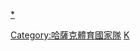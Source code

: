 {{Navbox
| name   = 哈薩克體育國家隊
| title  = [[Image:Flag of Kazakhstan.svg|border|23px]] [[哈薩克|{{color|#FFCB05|哈薩克}}]][[國家隊|{{color|#FFCB05|體育國家隊}}]]
| state  = {{{state|autocollapse}}}
|listclass = hlist
| titlestyle = background:#008B9A;color:#FFCB05;border:2px solid #008B9A;
|belowstyle = background:#008B9A;color:#FFCB05;border:2px solid #008B9A;
| list1  = 
* [[哈薩克國家班迪球隊|班迪球]]
* [[哈薩克國家男子籃球隊|籃球]]
* [[哈薩克國家沙灘足球隊|沙灘足球]]
* 足球
** [[哈薩克國家足球隊|男子]]
** [[哈薩克國家U21足球隊|男子U21]]
** [[哈薩克國家U17足球隊|男子U17]]
* [[哈薩克國家五人制足球隊|五人制足球]]
* 手球
** [[哈薩克國家女子手球隊|女子]]
* 冰球
** [[哈薩克國家女子冰球隊|女子]]
** [[哈薩克國家男子冰球隊|男子]]
** [[哈薩克國家U20男子冰球隊|男子U20]]
** [[哈薩克國家U18男子冰球隊|男子U18]]
** [[哈薩克國家U18女子冰球隊|女子U18]]
* 橄欖球
** [[哈薩克國家女子橄欖球隊|女子]]
** [[哈薩克國家女子七人制橄欖球隊|W7]]
** [[哈薩克國家橄欖球隊|男子]]
** [[哈薩克國家七人制橄欖球隊|M-7]]
* 網球
** [[哈薩克台維斯盃代表隊|男子]]
** [[哈薩克聯邦盃代表隊|女子]]
* 排球
** [[哈薩克國家男子排球隊|男子]]
** [[哈薩克國家女子排球隊|女子]]
* 水球
** [[哈薩克國家男子水球隊|男子]]
** [[哈薩克國家女子水球隊|女子]]
|belowclass = hlist
|below  = 
* [[奧林匹克運動會哈薩克代表團|{{color|#FFCB05|奧運}}]]
* [[帕拉林匹克運動會哈薩克代表團|{{color|#FFCB05|帕運}}]]
}}</div></div><includeonly>[[Category:哈薩克體育國家隊]]</includeonly>
<noinclude>
{{collapsible option}}
[[Category:體育國家隊導航模板|K]]
[[分類:哈薩克體育國家隊|*]]
</noinclude>